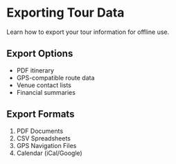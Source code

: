 # Exporting Tour Data

Learn how to export your tour information for offline use.

## Export Options

- PDF itinerary
- GPS-compatible route data
- Venue contact lists
- Financial summaries

## Export Formats

1. PDF Documents
2. CSV Spreadsheets
3. GPS Navigation Files
4. Calendar (iCal/Google) 
